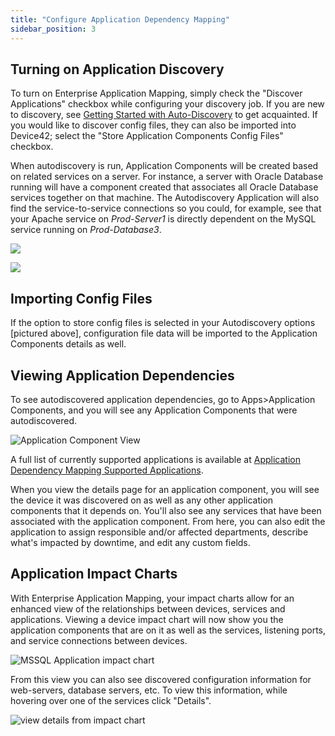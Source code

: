 ```yaml
---
title: "Configure Application Dependency Mapping"
sidebar_position: 3
---
```


## Turning on Application Discovery

To turn on Enterprise Application Mapping, simply check the "Discover Applications" checkbox while configuring your discovery job. If you are new to discovery, see [Getting Started with Auto-Discovery](/getstarted/getting-started-with-auto-discovery.mdx) to get acquainted. If you would like to discover config files, they can also be imported into Device42; select the "Store Application Components Config Files" checkbox.

When autodiscovery is run, Application Components will be created based on related services on a server. For instance, a server with Oracle Database running will have a component created that associates all Oracle Database services together on that machine. The Autodiscovery Application will also find the service-to-service connections so you could, for example, see that your Apache service on _Prod-Server1_ is directly dependent on the MySQL service running on _Prod-Database3_.

![](/assets/images/D42-22008_ADM-sampling-interval.png)

![](/assets/images/D42-22008_ADM-discover-apps-store-config-files.png)

## Importing Config Files

If the option to store config files is selected in your Autodiscovery options \[pictured above\], configuration file data will be imported to the Application Components details as well.

## Viewing Application Dependencies

To see autodiscovered application dependencies, go to Apps>Application Components, and you will see any Application Components that were autodiscovered.

![Application Component View](/assets/images/select_application_component_view.png)

A full list of currently supported applications is available at [Application Dependency Mapping Supported Applications](apps/enterprise-application-dependency-mapping/adm-supported-applications.mdx).

When you view the details page for an application component, you will see the device it was discovered on as well as any other application components that it depends on. You'll also see any services that have been associated with the application component. From here, you can also edit the application to assign responsible and/or affected departments, describe what's impacted by downtime, and edit any custom fields.

## Application Impact Charts

With Enterprise Application Mapping, your impact charts allow for an enhanced view of the relationships between devices, services and applications. Viewing a device impact chart will now show you the application components that are on it as well as the services, listening ports, and service connections between devices.

![MSSQL Application impact chart](/assets/images/mssql_app_impact_chart.png)

From this view you can also see discovered configuration information for web-servers, database servers, etc. To view this information, while hovering over one of the services click "Details".

![view details from impact chart](/assets/images/impact_chart-view_details.png)
